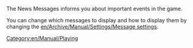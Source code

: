 [[Category:en/Manual/Playing]]

The News Messages informs you about important events in the game.

You can change which messages to display and how to display them by changing the [[en/Archive/Manual/Settings/Message settings]].